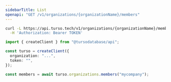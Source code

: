 ```yaml
---
sidebarTitle: List
openapi: "GET /v1/organizations/{organizationName}/members"
---
```


<RequestExample>

```bash cURL
curl -L https://api.turso.tech/v1/organizations/{organizationName}/members \
  -H 'Authorization: Bearer TOKEN'
```

```ts Node.js
import { createClient } from "@tursodatabase/api";

const turso = createClient({
  organization: "...",
  token: "",
});

const members = await turso.organizations.members("mycompany");
```

</RequestExample>
